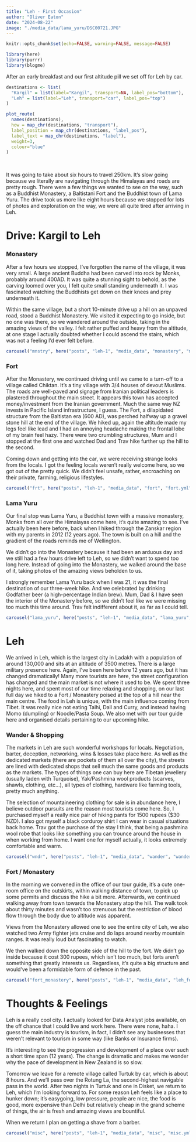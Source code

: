 ```yaml
---
title: "Leh - First Occasion"
author: "Oliver Eaton"
date: "2024-08-22"
image: "./media_data/lama_yuru/DSC00721.JPG"
---
```


```r
knitr::opts_chunk$set(echo=FALSE, warning=FALSE, message=FALSE)
```

```r
library(here)
library(purrr)
library(blogme)
```

After an early breakfast and our first altitude pill we set off for Leh by car.

```r
destinations <- list(
  "Kargil" = list(label="Kargil", transport=NA, label_pos="bottom"),
  "Leh" = list(label="Leh", transport="car", label_pos="top")
)

plot_route(
  names(destinations),
  how = map_chr(destinations, "transport"),
  label_position = map_chr(destinations, "label_pos"),
  label_text = map_chr(destinations, "label"),
  weight=3,
  colour="blue"
)
```

<br>

It was going to take about six hours to travel 250km. It's slow going because we literally are navigating through the Himalayas and roads are pretty rough. There were a few things we wanted to see on the way, such as a Buddhist Monastery, a Baltistani Fort and the Buddhist town of Lama Yuru. The drive took us more like eight hours because we stopped for lots of photos and exploration on the way, we were all quite tired after arriving in Leh.

# Drive: Kargil to Leh

### Monastery

After a few hours we stopped, I've forgotten the name of the village, it was very small. A large ancient Buddha had been carved into rock by Monks, probably around 400AD. It was quite a stunning sight to behold, as the carving loomed over you, I felt quite small standing underneath it. I was fascinated watching the Buddhists get down on their knees and prey underneath it.

Within the same village, but a short 10-minute drive up a hill on an unpaved road, stood a Buddhist Monastery. We visited it expecting to go inside, but no one was there, so we wandered around the outside, taking in the amazing views of the valley. I felt rather puffed and heavy from the altitude, at one stage I actually doubted whether I could ascend the stairs, which was not a feeling I'd ever felt before.

```r
carousel("mnstry", here("posts", "leh-1", "media_data", "monastery", "monastery.yml"))
```

### Fort

After the Monastery, we continued driving until we came to a turn-off to a village called Chiktan. It's a tiny village with 3/4 houses of devout Muslims. The roads are well-paved and signage from Iranian political leaders is plastered throughout the main street. It appears this town has accepted money/investment from the Iranian government. Much the same way NZ invests in Pacific Island infrastructure, I guess. The Fort, a dilapidated structure from the Baltistan era (600 AD), was perched halfway up a gravel stone hill at the end of the village. We hiked up, again the altitude made my legs feel like lead and I had an annoying headache making the frontal lobe of my brain feel hazy. There were two crumbling structures, Mum and I stopped at the first one and watched Dad and Trav hike further up the hill to the second.

Coming down and getting into the car, we were receiving strange looks from the locals. I got the feeling locals weren't really welcome here, so we got out of the pretty quick. We didn't feel unsafe, rather, encroaching on their private, farming, religious lifestyles.

```r
carousel("frt", here("posts", "leh-1", "media_data", "fort", "fort.yml"))
```

### Lama Yuru

Our final stop was Lama Yuru, a Buddhist town with a massive monastery, Monks from all over the Himalayas come here, it's quite amazing to see. I've actually been here before, back when I hiked through the Zanskar region with my parents in 2012 (12 years ago). The town is built on a hill and the gradient of the roads reminds me of Wellington.

We didn't go into the Monastery because it had been an arduous day and we still had a few hours drive left to Leh, so we didn't want to spend too long here. Instead of going into the Monastery, we walked around the base of it, taking photos of the amazing views beholden to us.

I strongly remember Lama Yuru back when I was 21, it was the final destination of our three-week hike. And we celebrated by drinking Godfather beer (a high-percentage Indian brew). Mum, Dad & I have seen the interior of the Monastery before, so we didn't feel like we were missing too much this time around. Trav felt indifferent about it, as far as I could tell.

```r
carousel("lama_yuru", here("posts", "leh-1", "media_data", "lama_yuru", "lama_yuru.yml"))
```

# Leh

We arrived in Leh, which is the largest city in Ladakh with a population of around 130,000 and sits at an altitude of 3500 metres. There is a large military presence here. Again, I've been here before 12 years ago, but it has changed dramatically! Many more tourists are here, the street configuration has changed and the main market is not where it used to be. We spent three nights here, and spent most of our time relaxing and shopping, on our last full day we hiked to a Fort / Monastery poised at the top of a hill near the main centre. The food in Leh is unique, with the main influence coming from Tibet. It was really nice not eating Talhi, Dall and Curry, and instead having Momo (dumpling) or Noodle/Pasta Soup. We also met with our tour guide here and organised details pertaining to our upcoming hike.

### Wander & Shopping

The markets in Leh are such wonderful workshops for locals. Negotiation, barter, deception, networking, wins & losses take place here. As well as the dedicated markets (there are pockets of them all over the city), the streets are lined with dedicated shops that sell much the same goods and products as the markets. The types of things one can buy here are Tibetan jewellery (usually laden with Turquoise), Yak/Pashmina wool products (scarves, shawls, clothing, etc...), all types of clothing, hardware like farming tools, pretty much anything.

The selection of mountaineering clothing for sale is in abundance here, I believe outdoor pursuits are the reason most tourists come here. So, I purchased myself a really nice pair of hiking pants for 1500 rupees (\$30 NZD). I also got myself a black corduroy shirt I can wear in casual situations back home. Trav got the purchase of the stay I think, that being a pashmina wool robe that looks like something you can trounce around the house in when working from home. I want one for myself actually, it looks extremely comfortable and warm.

```r
carousel("wndr", here("posts", "leh-1", "media_data", "wander", "wander.yml"))
```

### Fort / Monastery

In the morning we convened in the office of our tour guide, it's a cute one-room office on the outskirts, within walking distance of town, to pick up some permits and discuss the hike a bit more. Afterwards, we continued walking away from town towards the Monastery atop the hill. The walk took about thirty minutes and wasn't too strenuous but the restriction of blood flow through the body due to altitude was apparent.

Views from the Monastery allowed one to see the entire city of Leh, we also watched two Army fighter jets cruise and do laps around nearby mountain ranges. It was really loud but fascinating to watch.

We then walked down the opposite side of the hill to the fort. We didn't go inside because it cost 300 rupees, which isn't too much, but forts aren't something that greatly interests us. Regardless, it's quite a big structure and would've been a formidable form of defence in the past.

```r
carousel("fort_monastery", here("posts", "leh-1", "media_data", "leh_fort_monastery", "leh_fort_monastery.yml"))
```

# Thoughts & Feelings

Leh is a really cool city. I actually looked for Data Analyst jobs available, on the off chance that I could live and work here. There were none, haha. I guess the main industry is tourism, in fact, I didn't see any businesses that weren't relevant to tourism in some way (like Banks or Insurance firms).

It's interesting to see the progression and development of a place over such a short time span (12 years). The change is dramatic and makes me wonder why the pace of development in New Zealand is so slow.

Tomorrow we leave for a remote village called Turtuk by car, which is about 8 hours. And we'll pass over the Rotung La, the second-highest navigable pass in the world. After two nights in Turtuk and one in Disket, we return to Leh, which I'm looking forward to. For some reason Leh feels like a place to hunker down; it's easygoing, low pressure, people are nice, the food is good, more expensive than Delhi but relatively cheap in the grand scheme of things, the air is fresh and amazing views are bountiful.

When we return I plan on getting a shave from a barber.

```r
carousel("misc", here("posts", "leh-1", "media_data", "misc", "misc.yml"))
```
